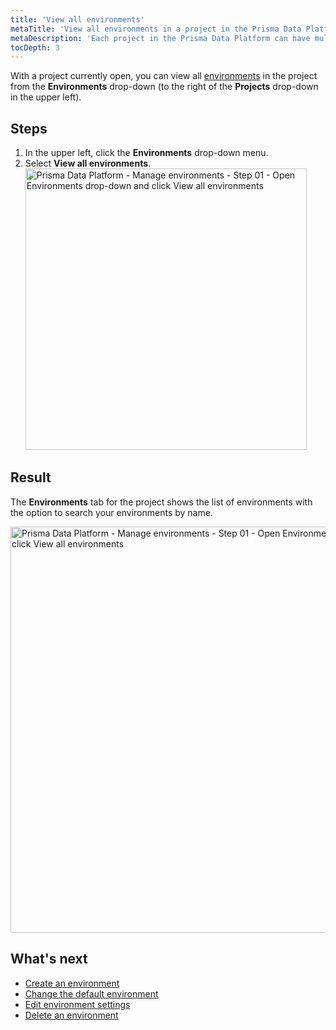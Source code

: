 ```yaml
---
title: 'View all environments'
metaTitle: 'View all environments in a project in the Prisma Data Platform'
metaDescription: 'Each project in the Prisma Data Platform can have multiple environments to separate the database development activities, such as production, staging, development, and others. You can view all environments for a project from the Environments menu that appears to the right of the Projects menu.'
tocDepth: 3
---
```


<TopBlock>

With a project currently open, you can view all [environments](/data-platform/environments) in the project from the **Environments** drop-down (to the right of the **Projects** drop-down in the upper left).

</TopBlock>

## Steps

1. In the upper left, click the **Environments** drop-down menu.
2. Select **View all environments**.
   <img
     src="https://res.cloudinary.com/prismaio/image/upload/v1667029937/docs/pdp/environments/manage-environments-01-click-environments-drop-down_mgjwun.png"
     alt="Prisma Data Platform - Manage environments - Step 01 - Open Environments drop-down and click View all environments"
     width="450px"
   />

## Result

The **Environments** tab for the project shows the list of environments with the option to search your environments by name.

<img
  src="../images/environments/manage-environments-list-of-environments.png"
  alt="Prisma Data Platform - Manage environments - Step 01 - Open Environments drop-down and click View all environments"
  width="650px"
/>

## What's next

- [Create an environment](/data-platform/environments/create)
- [Change the default environment](/data-platform/environments/edit-settings/change-default-environment)
- [Edit environment settings](/data-platform/environments/edit-settings)
- [Delete an environment](/data-platform/environments/delete)
